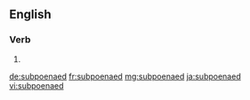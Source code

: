 ==English==

===Verb===
{{head|en|verb form}}

# {{en-past of|subpoena}}

[[de:subpoenaed]]
[[fr:subpoenaed]]
[[mg:subpoenaed]]
[[ja:subpoenaed]]
[[vi:subpoenaed]]